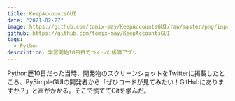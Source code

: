 ```yaml
---
title: KeepAccountsGUI
date: "2021-02-27"
image: https://github.com/tomix-may/KeepAccountsGUI/raw/master/png/input_form.png
github: https://github.com/tomix-may/KeepAccountsGUI
tags:
  - Python
description: 学習開始10日目でつくった帳簿アプリ
---
```


Python歴10日だった当時、開発物のスクリーンショットをTwitterに掲載したところ、PySimpleGUIの開発者から「ぜひコードが見てみたい！GitHubにありますか？」と声がかかる。そこで慌ててGitを学んだ。
